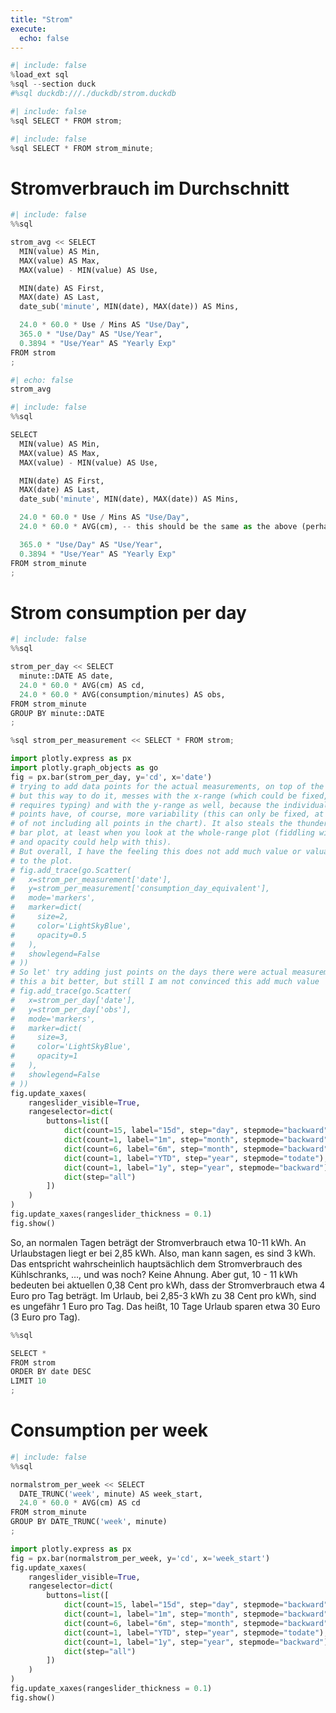 ```yaml
---
title: "Strom"
execute:
  echo: false
---
```


```python
#| include: false
%load_ext sql
%sql --section duck
#%sql duckdb:///./duckdb/strom.duckdb
```


```python
#| include: false
%sql SELECT * FROM strom;
```
```python
#| include: false
%sql SELECT * FROM strom_minute;
```

# Stromverbrauch im Durchschnitt

```python
#| include: false
%%sql

strom_avg << SELECT 
  MIN(value) AS Min,
  MAX(value) AS Max,
  MAX(value) - MIN(value) AS Use,

  MIN(date) AS First,
  MAX(date) AS Last,
  date_sub('minute', MIN(date), MAX(date)) AS Mins, 

  24.0 * 60.0 * Use / Mins AS "Use/Day",
  365.0 * "Use/Day" AS "Use/Year",
  0.3894 * "Use/Year" AS "Yearly Exp"
FROM strom
;
```


```python
#| echo: false
strom_avg
```

```python
#| include: false
%%sql

SELECT 
  MIN(value) AS Min,
  MAX(value) AS Max,
  MAX(value) - MIN(value) AS Use,

  MIN(date) AS First,
  MAX(date) AS Last,
  date_sub('minute', MIN(date), MAX(date)) AS Mins, 

  24.0 * 60.0 * Use / Mins AS "Use/Day",
  24.0 * 60.0 * AVG(cm), -- this should be the same as the above (perhaps rounding errors are ok)

  365.0 * "Use/Day" AS "Use/Year",
  0.3894 * "Use/Year" AS "Yearly Exp"
FROM strom_minute
;
```

# Strom consumption per day

```python
#| include: false
%%sql

strom_per_day << SELECT 
  minute::DATE AS date,
  24.0 * 60.0 * AVG(cm) AS cd,
  24.0 * 60.0 * AVG(consumption/minutes) AS obs,
FROM strom_minute
GROUP BY minute::DATE
;
```


```python
%sql strom_per_measurement << SELECT * FROM strom;
```


```python
import plotly.express as px
import plotly.graph_objects as go
fig = px.bar(strom_per_day, y='cd', x='date')
# trying to add data points for the actual measurements, on top of the daily average
# but this way to do it, messes with the x-range (which could be fixed, but 
# requires typing) and with the y-range as well, because the individual data 
# points have, of course, more variability (this can only be fixed, at the cost 
# of not including all points in the chart). It also steals the thunder of the 
# bar plot, at least when you look at the whole-range plot (fiddling with size
# and opacity could help with this).
# But overall, I have the feeling this does not add much value or valuable info
# to the plot.
# fig.add_trace(go.Scatter(
#   x=strom_per_measurement['date'], 
#   y=strom_per_measurement['consumption_day_equivalent'], 
#   mode='markers', 
#   marker=dict(
#     size=2,
#     color='LightSkyBlue',
#     opacity=0.5
#   ),
#   showlegend=False
# ))
# So let' try adding just points on the days there were actual measurements
# this a bit better, but still I am not convinced this add much value
# fig.add_trace(go.Scatter(
#   x=strom_per_day['date'], 
#   y=strom_per_day['obs'], 
#   mode='markers', 
#   marker=dict(
#     size=3,
#     color='LightSkyBlue',
#     opacity=1
#   ),
#   showlegend=False
# ))
fig.update_xaxes(
    rangeslider_visible=True,
    rangeselector=dict(
        buttons=list([
            dict(count=15, label="15d", step="day", stepmode="backward"),
            dict(count=1, label="1m", step="month", stepmode="backward"),
            dict(count=6, label="6m", step="month", stepmode="backward"),
            dict(count=1, label="YTD", step="year", stepmode="todate"),
            dict(count=1, label="1y", step="year", stepmode="backward"),
            dict(step="all")
        ])
    )
)
fig.update_xaxes(rangeslider_thickness = 0.1)
fig.show()
```

So, an normalen Tagen beträgt der Stromverbrauch etwa 10-11 kWh. An Urlaubstagen liegt er bei 2,85 kWh. Also, man kann sagen, es sind 3 kWh. Das entspricht wahrscheinlich hauptsächlich dem Stromverbrauch des Kühlschranks, ..., und was noch? Keine Ahnung. Aber gut, 10 - 11 kWh bedeuten bei aktuellen 0,38 Cent pro kWh, dass der Stromverbrauch etwa 4 Euro pro Tag beträgt. Im Urlaub, bei 2,85-3 kWh zu 38 Cent pro kWh, sind es ungefähr 1 Euro pro Tag. Das heißt, 10 Tage Urlaub sparen etwa 30 Euro (3 Euro pro Tag).


```python
%%sql

SELECT *
FROM strom
ORDER BY date DESC
LIMIT 10
;
```


# Consumption per week

```python
#| include: false
%%sql

normalstrom_per_week << SELECT 
  DATE_TRUNC('week', minute) AS week_start,
  24.0 * 60.0 * AVG(cm) AS cd
FROM strom_minute
GROUP BY DATE_TRUNC('week', minute)
;
```

```python
import plotly.express as px
fig = px.bar(normalstrom_per_week, y='cd', x='week_start')
fig.update_xaxes(
    rangeslider_visible=True,
    rangeselector=dict(
        buttons=list([
            dict(count=15, label="15d", step="day", stepmode="backward"),
            dict(count=1, label="1m", step="month", stepmode="backward"),
            dict(count=6, label="6m", step="month", stepmode="backward"),
            dict(count=1, label="YTD", step="year", stepmode="todate"),
            dict(count=1, label="1y", step="year", stepmode="backward"),
            dict(step="all")
        ])
    )
)
fig.update_xaxes(rangeslider_thickness = 0.1)
fig.show()
```




